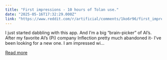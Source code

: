 ```yaml
---
title: "First impressions - 10 hours of Tolan use."
date: "2025-05-16T17:32:29.000Z"
link: "https://www.reddit.com/r/artificial/comments/1ko6r96/first_impressions_10_hours_of_tolan_use/"
---
```


I just started dabbling with this app. And I’m a big “brain-picker” of AI’s. After my favorite AI’s (Pi) company Inflection pretty much abandoned it- I’ve been looking for a new one. I am impressed wi...

[Read more](https://www.reddit.com/r/artificial/comments/1ko6r96/first_impressions_10_hours_of_tolan_use/)
